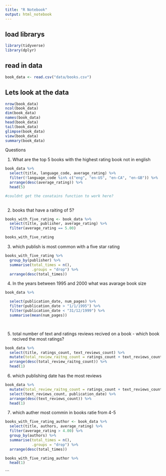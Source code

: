 ```yaml
---
title: "R Notebook"
output: html_notebook
---
```

## load librarys 

```r
library(tidyverse)
library(dplyr)
```
## read in data 

```r
book_data <- read.csv("data/books.csv")
```

## Lets look at the data 

```r
nrow(book_data)
ncol(book_data)
dim(book_data)
names(book_data)
head(book_data)
tail(book_data)
glimpse(book_data)
view(book_data)
summary(book_data)

```

Questions 

1. What are the top 5 books with the highest rating book not in english

```r

book_data %>% 
  select(title, language_code, average_rating) %>% 
  filter(!language_code %in% c("eng", "en-US", "en-CA", "en-GB")) %>% 
  arrange(desc(average_rating)) %>% 
  head(5)

#couldnt get the conatains function to work here?
  
```

2.  books that have a raiting of 5?  

```r
books_with_five_rating <- book_data %>% 
  select(title, publisher, average_rating) %>% 
  filter(average_rating == 5.00)

books_with_five_rating

```
3. which publish is most common with a five star rating 

```r
books_with_five_rating %>% 
  group_by(publisher) %>% 
  summarise(total_times = n(),
            .groups = "drop") %>% 
  arrange(desc(total_times))
```

4. In the years between 1995 and 2000 what was avarage book size 

```r

book_data %>% 

  select(publication_date, num_pages) %>% 
  filter(publication_date > "1/1/1995") %>% 
  filter(publication_date < "31/12/1999") %>% 
  summarise(mean(num_pages))

         
```


5. total number of text and ratings reviews recived on a book - which book recived the most ratings? 

```r
book_data %>% 
  select(title, ratings_count, text_reviews_count) %>% 
  mutate(total_review_raitng_count = ratings_count + text_reviews_count) %>% 
  arrange(desc(total_review_raitng_count)) %>% 
  head(1)
```

6. which publishing date has the most reviews

```r
book_data %>% 
  mutate(total_review_raitng_count = ratings_count + text_reviews_count) %>% 
  select(text_reviews_count, publication_date) %>% 
  arrange(desc(text_reviews_count)) %>% 
  head(1)
```
7. which auther most commin in books ratie from 4-5

```r
books_with_five_rating_author <- book_data %>% 
  select(title, authors, average_rating) %>% 
  filter(average_rating > 4.00) %>% 
  group_by(authors) %>% 
  summarise(total_times = n(),
            .groups = "drop") %>% 
  arrange(desc(total_times))

books_with_five_rating_author %>% 
  head(1)
```
```

